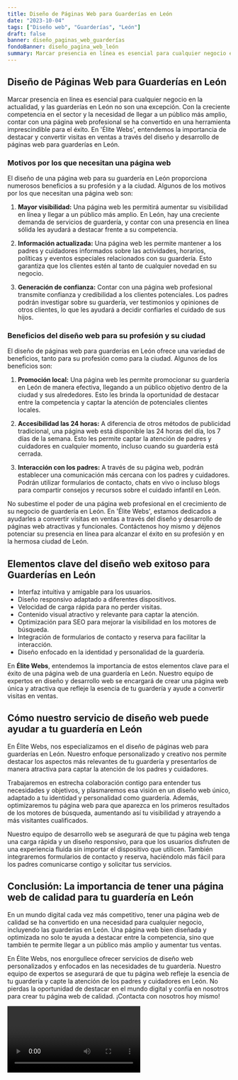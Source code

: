 ```yaml
---
title: Diseño de Páginas Web para Guarderías en León
date: "2023-10-04"
tags: ["Diseño web", "Guarderías", "León"]
draft: false
banner: diseño_paginas_web_guarderías
fondoBanner: diseño_pagina_web_león
summary: Marcar presencia en línea es esencial para cualquier negocio en la actualidad, y las guarderías en León no son una excepción. Con la creciente competencia en el sector y la necesidad de llegar a un público más amplio, contar con una página web profesional se ha convertido en una herramienta imprescindible para el éxito. En 'Élite Webs', entendemos la importancia de destacar y convertir visitas en ventas a través del diseño y desarrollo de páginas web para guarderías en León.
---
```



## Diseño de Páginas Web para Guarderías en León

Marcar presencia en línea es esencial para cualquier negocio en la actualidad, y las guarderías en León no son una excepción. Con la creciente competencia en el sector y la necesidad de llegar a un público más amplio, contar con una página web profesional se ha convertido en una herramienta imprescindible para el éxito. En 'Élite Webs', entendemos la importancia de destacar y convertir visitas en ventas a través del diseño y desarrollo de páginas web para guarderías en León.

### Motivos por los que necesitan una página web

El diseño de una página web para su guardería en León proporciona numerosos beneficios a su profesión y a la ciudad. Algunos de los motivos por los que necesitan una página web son:

1. **Mayor visibilidad:** Una página web les permitirá aumentar su visibilidad en línea y llegar a un público más amplio. En León, hay una creciente demanda de servicios de guardería, y contar con una presencia en línea sólida les ayudará a destacar frente a su competencia.

2. **Información actualizada:** Una página web les permite mantener a los padres y cuidadores informados sobre las actividades, horarios, políticas y eventos especiales relacionados con su guardería. Esto garantiza que los clientes estén al tanto de cualquier novedad en su negocio.

3. **Generación de confianza:** Contar con una página web profesional transmite confianza y credibilidad a los clientes potenciales. Los padres podrán investigar sobre su guardería, ver testimonios y opiniones de otros clientes, lo que les ayudará a decidir confiarles el cuidado de sus hijos.

### Beneficios del diseño web para su profesión y su ciudad

El diseño de páginas web para guarderías en León ofrece una variedad de beneficios, tanto para su profesión como para la ciudad. Algunos de los beneficios son:

1. **Promoción local:** Una página web les permite promocionar su guardería en León de manera efectiva, llegando a un público objetivo dentro de la ciudad y sus alrededores. Esto les brinda la oportunidad de destacar entre la competencia y captar la atención de potenciales clientes locales.

2. **Accesibilidad las 24 horas:** A diferencia de otros métodos de publicidad tradicional, una página web está disponible las 24 horas del día, los 7 días de la semana. Esto les permite captar la atención de padres y cuidadores en cualquier momento, incluso cuando su guardería está cerrada.

3. **Interacción con los padres:** A través de su página web, podrán establecer una comunicación más cercana con los padres y cuidadores. Podrán utilizar formularios de contacto, chats en vivo o incluso blogs para compartir consejos y recursos sobre el cuidado infantil en León.

No subestime el poder de una página web profesional en el crecimiento de su negocio de guardería en León. En 'Élite Webs', estamos dedicados a ayudarles a convertir visitas en ventas a través del diseño y desarrollo de páginas web atractivas y funcionales. Contáctenos hoy mismo y déjenos potenciar su presencia en línea para alcanzar el éxito en su profesión y en la hermosa ciudad de León.

<GifSeo />

<Cta />

## Elementos clave del diseño web exitoso para Guarderías en León

- Interfaz intuitiva y amigable para los usuarios.
- Diseño responsivo adaptado a diferentes dispositivos.
- Velocidad de carga rápida para no perder visitas.
- Contenido visual atractivo y relevante para captar la atención.
- Optimización para SEO para mejorar la visibilidad en los motores de búsqueda.
- Integración de formularios de contacto y reserva para facilitar la interacción.
- Diseño enfocado en la identidad y personalidad de la guardería.

En **Élite Webs**, entendemos la importancia de estos elementos clave para el éxito de una página web de una guardería en León. Nuestro equipo de expertos en diseño y desarrollo web se encargará de crear una página web única y atractiva que refleje la esencia de tu guardería y ayude a convertir visitas en ventas.

## Cómo nuestro servicio de diseño web puede ayudar a tu guardería en León

En Élite Webs, nos especializamos en el diseño de páginas web para guarderías en León. Nuestro enfoque personalizado y creativo nos permite destacar los aspectos más relevantes de tu guardería y presentarlos de manera atractiva para captar la atención de los padres y cuidadores.

Trabajaremos en estrecha colaboración contigo para entender tus necesidades y objetivos, y plasmaremos esa visión en un diseño web único, adaptado a tu identidad y personalidad como guardería. Además, optimizaremos tu página web para que aparezca en los primeros resultados de los motores de búsqueda, aumentando así tu visibilidad y atrayendo a más visitantes cualificados.

Nuestro equipo de desarrollo web se asegurará de que tu página web tenga una carga rápida y un diseño responsivo, para que los usuarios disfruten de una experiencia fluida sin importar el dispositivo que utilicen. También integraremos formularios de contacto y reserva, haciéndolo más fácil para los padres comunicarse contigo y solicitar tus servicios.

## Conclusión: La importancia de tener una página web de calidad para tu guardería en León

En un mundo digital cada vez más competitivo, tener una página web de calidad se ha convertido en una necesidad para cualquier negocio, incluyendo las guarderías en León. Una página web bien diseñada y optimizada no solo te ayuda a destacar entre la competencia, sino que también te permite llegar a un público más amplio y aumentar tus ventas.

En Élite Webs, nos enorgullece ofrecer servicios de diseño web personalizados y enfocados en las necesidades de tu guardería. Nuestro equipo de expertos se asegurará de que tu página web refleje la esencia de tu guardería y capte la atención de los padres y cuidadores en León. No pierdas la oportunidad de destacar en el mundo digital y confía en nosotros para crear tu página web de calidad. ¡Contacta con nosotros hoy mismo!

<Video />

<CtaBot job="Guarderías" city="León" />

<Gmaps query="León+españa+maps" />
